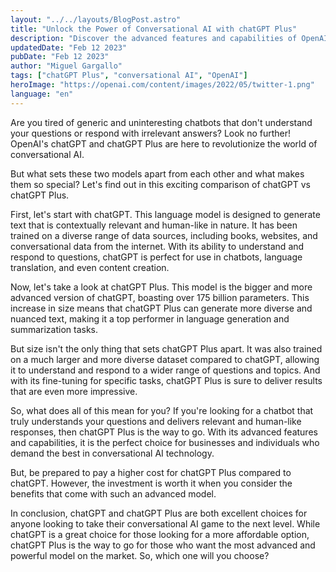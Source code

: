 ```yaml
---
layout: "../../layouts/BlogPost.astro"
title: "Unlock the Power of Conversational AI with chatGPT Plus"
description: "Discover the advanced features and capabilities of OpenAI's chatGPT Plus and how it can revolutionize the world of conversational AI."
updatedDate: "Feb 12 2023"
pubDate: "Feb 12 2023"
author: "Miguel Gargallo"
tags: ["chatGPT Plus", "conversational AI", "OpenAI"]
heroImage: "https://openai.com/content/images/2022/05/twitter-1.png"
language: "en"
--- 
```


Are you tired of generic and uninteresting chatbots that don't understand your questions or respond with irrelevant answers? Look no further! OpenAI's chatGPT and chatGPT Plus are here to revolutionize the world of conversational AI.

But what sets these two models apart from each other and what makes them so special? Let's find out in this exciting comparison of chatGPT vs chatGPT Plus.

First, let's start with chatGPT. This language model is designed to generate text that is contextually relevant and human-like in nature. It has been trained on a diverse range of data sources, including books, websites, and conversational data from the internet. With its ability to understand and respond to questions, chatGPT is perfect for use in chatbots, language translation, and even content creation.

Now, let's take a look at chatGPT Plus. This model is the bigger and more advanced version of chatGPT, boasting over 175 billion parameters. This increase in size means that chatGPT Plus can generate more diverse and nuanced text, making it a top performer in language generation and summarization tasks.

But size isn't the only thing that sets chatGPT Plus apart. It was also trained on a much larger and more diverse dataset compared to chatGPT, allowing it to understand and respond to a wider range of questions and topics. And with its fine-tuning for specific tasks, chatGPT Plus is sure to deliver results that are even more impressive.

So, what does all of this mean for you? If you're looking for a chatbot that truly understands your questions and delivers relevant and human-like responses, then chatGPT Plus is the way to go. With its advanced features and capabilities, it is the perfect choice for businesses and individuals who demand the best in conversational AI technology.

But, be prepared to pay a higher cost for chatGPT Plus compared to chatGPT. However, the investment is worth it when you consider the benefits that come with such an advanced model.

In conclusion, chatGPT and chatGPT Plus are both excellent choices for anyone looking to take their conversational AI game to the next level. While chatGPT is a great choice for those looking for a more affordable option, chatGPT Plus is the way to go for those who want the most advanced and powerful model on the market. So, which one will you choose?